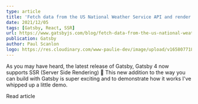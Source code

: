 ```yaml
---
type: article
title: 'Fetch data from the US National Weather Service API and render using SSR'
date: 2021/12/05
tags: [Gatsby, React, SSR]
url: https://www.gatsbyjs.com/blog/fetch-data-from-the-us-national-weather-service-api-using-ssr
publication: Gatsby
author: Paul Scanlon
logo: https://res.cloudinary.com/www-paulie-dev/image/upload/v1658077182/paulie.dev/Logos/gatsby-logo_dgbkjm.png
---
```


As you may have heard, the latest release of Gatsby, Gatsby 4 now supports SSR (Server Side Rendering) 🥳 This new
addition to the way you can build with Gatsby is super exciting and to demonstrate how it works I've whipped up a little
demo.

<MarkdownCtaLink href="https://www.gatsbyjs.com/blog/fetch-data-from-the-us-national-weather-service-api-using-ssr">
  Read article
</MarkdownCtaLink>
